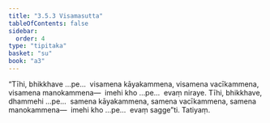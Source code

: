 ```yaml
---
title: "3.5.3 Visamasutta"
tableOfContents: false
sidebar:
  order: 4
type: "tipitaka"
basket: "su"
book: "a3"
---
```



<DynamicBreadcrumb />

<Division number="149" book="a3" bookNo="15" page="297">

<Paragraph number="1069" book="a3">
“Tīhi, bhikkhave …pe…  visamena kāyakammena, visamena vacīkammena, visamena manokammena—  imehi kho …pe…  evaṃ niraye.
</Paragraph>

<Paragraph number="1070" book="a3">
Tīhi, bhikkhave, dhammehi …pe…  samena kāyakammena, samena vacīkammena, samena manokammena—  imehi kho …pe…  evaṃ sagge”ti.

</Paragraph>
</Division>

<Paragraph number="1071" type="center" book="a3">
Tatiyaṃ.
</Paragraph>